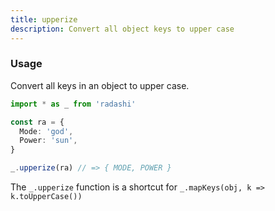 ```yaml
---
title: upperize
description: Convert all object keys to upper case
---
```


### Usage

Convert all keys in an object to upper case.

```ts
import * as _ from 'radashi'

const ra = {
  Mode: 'god',
  Power: 'sun',
}

_.upperize(ra) // => { MODE, POWER }
```

The `_.upperize` function is a shortcut for `_.mapKeys(obj, k => k.toUpperCase())`
